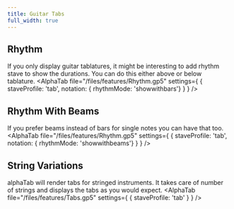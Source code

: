 ```yaml
---
title: Guitar Tabs
full_width: true
---
```



## Rhythm
If you only display guitar tablatures, it might be interesting to add
rhythm stave to show the durations. You can do this either above or below
tablature.
<AlphaTab file="/files/features/Rhythm.gp5" settings={ {
	staveProfile: 'tab', 
	notation: { rhythmMode: 'showwithbars'}
} } />

## Rhythm With Beams
If you prefer beams instead of bars for single notes you can have that too. 
<AlphaTab file="/files/features/Rhythm.gp5" settings={ {
	staveProfile: 'tab', 
	notation: { rhythmMode: 'showwithbeams'}
} } />

## String Variations
alphaTab will render tabs for stringed instruments. It takes care of 
number of strings and displays the tabs as you would expect.
<AlphaTab file="/files/features/Tabs.gp5" settings={ {
	staveProfile: 'tab' 
} } />